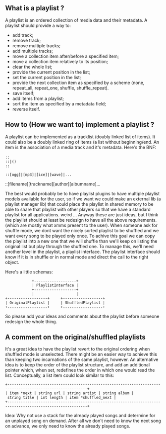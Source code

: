 == What is a playlist ? ==
A playlist is an ordered collection of media data and their metadata.
A playlist should provide a way to:
* add track;
* remove track;
* remove multiple tracks;
* add multiple tracks;
* move a collection item after/before a specified item;
* move a collection item relatively to its position;
* clear the whole list;
* provide the current position in the list;
* set the current position in the list;
* provide the next collection item as specified by a scheme (none, repeat_all, repeat_one, shuffle, shuffle_repeat).
* save itself;
* add items from a playlist;
* sort the item as specified by a metadata field;
* reverse itself.

== How to (How we want to) implement a playlist ? ==
A playlist can be implemented as a tracklist (doubly linked list of items).
It could also be a doubly linked ring of items (a list without beginning/end.
An item is the association of a media track and it's metadata.
Here's the BNF:

 <trackring>::<playlist><item><playlist>
 <tracklist>::<playlist><item><playlist>|()
 <item>::<media track><meta data>
 <media track>::[ogg]|[mp3]|[ice]|[wave]|...
 <meta data>::[filename][trackname][author][albumname]...

The best would probably be to have playlist plugins to have multiple playlist models
available for the user, so if we want we could make an external lib (a playlist manager lib)
that could place the playlist in shared memory to be able to share that playlist with
other players so that we have a standard playlist for all applications. weird ...
Anyway these are just ideas, but I think the playlist should at least be redesign to have all
the above requirements. (which are mostly what xmms present to the user).
When someone ask for shuffle mode, we dont want the nicely sorted playlist to be shuffled and
we want every song to be played only once. To achive this goal we can copy the playlist into a
new one that we will shuffle than we'll keep on listing the original list but play through the
shuffled one. To manage this, we'll need another level in the playlist, a playlist interface.
The playlist interface should know if it is in shuffle or in normal mode and direct the call
to the right object.

Here's a little schemas:

             +-------------------+
             | PlaylistInterface |
             +-------------------+
             |                   |
 +------------------+     +------------------+
 | OriginalPlaylist |     | ShuffledPlaylist |
 +------------------+     +------------------+

So please add your ideas and comments about the playlist before someone redesign the whole thing.

== A comment on the original/shuffled playlists ==

It's a great idea to have the playlist revert to the original ordering when shuffled mode is unselected.
There might be an easier way to achieve this than keeping two incarnations of the same playlist, however.
An alternative idea is to keep the order of the playlist structure, and add an additional pointer which,
when set, redefines the order in which one would read the list.
Conceptually, a list item could look similar to this:

 +----------------------------------------------------------------------------------------------------------+
 | item *next | string url | string artist | string album | string title | int length | item *shuffled_next |
 +----------------------------------------------------------------------------------------------------------+


Idea: Why not use a stack for the already played songs and determine for an unplayed song on demand.
After all we don't need to know the next song on advance, we only need to know the already played songs.